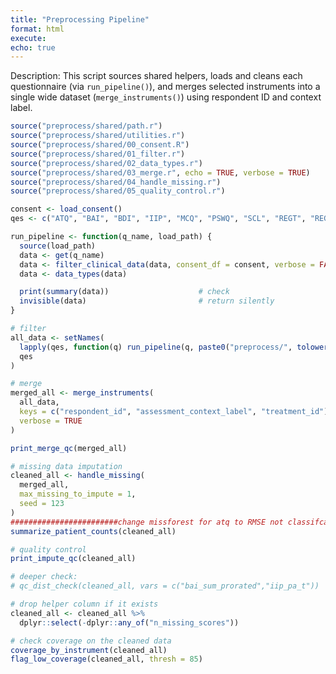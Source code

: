 ```yaml
---
title: "Preprocessing Pipeline"
format: html
execute:
echo: true
---
```


Description: This script sources shared helpers, loads and cleans each questionnaire 
(via `run_pipeline()`), and merges selected instruments into a single 
wide dataset (`merge_instruments()`) using respondent ID and context label.

```r
source("preprocess/shared/path.r")                                        # data_dir
source("preprocess/shared/utilities.r")                                   # small helpers
source("preprocess/shared/00_consent.R")                                  # load_consent()
source("preprocess/shared/01_filter.r")                                   # filter_clinical_data()
source("preprocess/shared/02_data_types.r")                               # data_types(), check_types()
source("preprocess/shared/03_merge.r", echo = TRUE, verbose = TRUE)       # merge_instruments()
source("preprocess/shared/04_handle_missing.r")                           # handle_missing(), ect.
source("preprocess/shared/05_quality_control.r")      

consent <- load_consent()
qes <- c("ATQ", "BAI", "BDI", "IIP", "MCQ", "PSWQ", "SCL", "REGT", "REGP") 
```

```r
run_pipeline <- function(q_name, load_path) {
  source(load_path)
  data <- get(q_name)
  data <- filter_clinical_data(data, consent_df = consent, verbose = FALSE)
  data <- data_types(data)

  print(summary(data))                    # check
  invisible(data)                         # return silently
}
```

```r
# filter
all_data <- setNames(
  lapply(qes, function(q) run_pipeline(q, paste0("preprocess/", tolower(q), ".r"))),
  qes
)
```

```r
# merge
merged_all <- merge_instruments(
  all_data,
  keys = c("respondent_id", "assessment_context_label", "treatment_id"),
  verbose = TRUE
)

print_merge_qc(merged_all)
```

```r
# missing data imputation
cleaned_all <- handle_missing(
  merged_all,
  max_missing_to_impute = 1,
  seed = 123
)
########################change missforest for atq to RMSE not classifcation
summarize_patient_counts(cleaned_all)
```

```r
# quality control
print_impute_qc(cleaned_all)

# deeper check:
# qc_dist_check(cleaned_all, vars = c("bai_sum_prorated","iip_pa_t"))

# drop helper column if it exists
cleaned_all <- cleaned_all %>%
  dplyr::select(-dplyr::any_of("n_missing_scores"))

# check coverage on the cleaned data
coverage_by_instrument(cleaned_all)
flag_low_coverage(cleaned_all, thresh = 85)
```